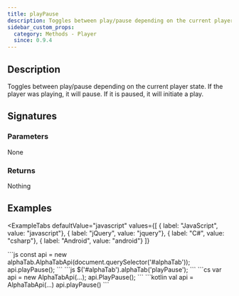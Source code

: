 ```yaml
---
title: playPause
description: Toggles between play/pause depending on the current player state.
sidebar_custom_props:
  category: Methods - Player
  since: 0.9.4
---
```


<SinceBadge since="0.9.4" />


## Description
Toggles between play/pause depending on the current player state. If the player was playing, it will pause. If it is paused, it will initiate a play.

## Signatures

<TypeTable>
    <TypeRow type="js" name="playPause(): void;" />
    <TypeRow type="net" name="void PlayPause()" />
    <TypeRow type="android" name="fun playPause(): Unit" />
</TypeTable>

### Parameters 
None 

### Returns 
Nothing 

## Examples


<ExampleTabs
    defaultValue="javascript"
    values={[
      { label: "JavaScript", value: "javascript"},
      { label: "jQuery", value: "jquery"},
      { label: "C#", value: "csharp"},
      { label: "Android", value: "android"}
    ]}
>
<ExampleTabItem value="javascript">
```js
const api = new alphaTab.AlphaTabApi(document.querySelector('#alphaTab'));
api.playPause();
```
</ExampleTabItem>
<ExampleTabItem value="jquery">
```js
$('#alphaTab').alphaTab('playPause');
```
</ExampleTabItem>
<ExampleTabItem value="csharp">
```cs
var api = new AlphaTabApi<MyControl>(...);
api.PlayPause();
```
</ExampleTabItem>
<ExampleTabItem value="android">
```kotlin
val api = AlphaTabApi<MyControl>(...)
api.playPause()
```
</ExampleTabItem>
</ExampleTabs>
